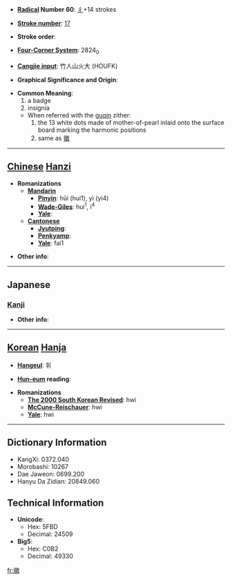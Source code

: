 * '''[[Wiktionary:Chinese radical index| Radical]] Number 60''': [[Wiktionary:Chinese radical index 彳|彳]]+14 strokes

* '''[[Wiktionary:Chinese total strokes index|Stroke number]]''': [[Wiktionary:Chinese total strokes index 17|17]]

* '''Stroke order''': 

* '''[[Wiktionary:Chinese four corner index|Four-Corner System]]''': 2824<sub>0</sub>

* '''[[Wiktionary:Chinese Cangjie index|Cangjie input]]''': 竹人山火大 (HOUFK)

* '''Graphical Significance and Origin''': 

* '''Common Meaning''': 
*#a badge
*#insignia
**When referred with the [[guqin]] zither:
**#the 13 white dots made of mother-of-pearl inlaid onto the surface board marking the harmonic positions
**#same as [[徽]] 

----

== [[Chinese]] [[Hanzi]] ==

* '''Romanizations'''
** '''[[Mandarin]]'''
*** '''[[Pinyin]]''': hūi (hui1), yì (yi4)
*** '''[[Wade-Giles]]''': hui<sup>1</sup>, i<sup>4</sup>
*** '''[[Yale]]''': 
** '''[[Cantonese]]'''
*** '''[[Jyutping]]''':
*** '''[[Penkyamp]]''': 
*** '''[[Yale]]''': fai1

* '''Other info''': 

----

==Japanese==
===[[Kanji]]===
{{kanji|on readings=[[き]] (ki)
|kun readings=[[よい]] (yoi), [[しるし]] (shirushi)
}}

* '''Other info''':  

----

== [[Korean]] [[Hanja]] ==

* '''[[Hangeul]]''': 휘

* '''[[Hun-eum]] reading''': 

* '''Romanizations'''
** '''[[The 2000 South Korean Revised Romanization|The 2000 South Korean Revised]]''': hwi
** '''[[McCune-Reischauer]]''': hwi
** '''[[Yale]]''': hwi

----

== Dictionary Information ==

* KangXi: 0372.040
* Morobashi: 10267
* Dae Jaweon: 0699.200
* Hanyu Da Zidian: 20849.060

== Technical Information ==

* '''Unicode''':
** Hex: 5FBD
** Decimal: 24509
* '''Big5''':
** Hex: C0B2
** Decimal: 49330

[[fr:徽]]